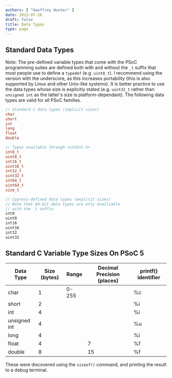 ```yaml
---
authors: [ "Geoffrey Hunter" ]
date: 2013-07-26
draft: false
title: Data Types
type: page
---
```



## Standard Data Types

Note: The pre-defined variable types that come with the PSoC programming suites are defined both with and without the `_t` suffix that most people use to define a `typedef` (e.g. `uint8_t`). I recommend using the version with the underscore, as this increases portability (this is also supported by Linux and other Unix-like systems). It is better practice to use the data types whose size is explicitly stated (e.g. `uint32_t` rather than `unsigned int` as the latter's size is platform-dependant). The following data types are valid for all PSoC families.

```c
// Standard C data types (implicit sizes)
char
short
int
long
float
double

// Types available through <stdint.h>
int8_t
uint8_t
int16_t
uint16_t
int32_t
uint32_t
int64_t
uint64_t
size_t

// Cypress-defined data types (explicit sizes)
// Note that 64-bit data types are only availiable
// with the _t suffix
int8
uint8
int16
uint16
int32
uint32
```

## Standard C Variable Type Sizes On PSoC 5

<table>
    <thead>
        <tr>
            <th>Data Type</th>
            <th>Size (bytes)</th>
            <th>Range</th>
            <th>Decimal Precision (places)</th>
            <th>printf() identifier</th>
        </tr>
    </thead>
<tbody><tr >
<td >char</td>
<td >1</td>
<td >0-255</td>
<td > </td>
<td >%c</td>
</tr><tr >
<td >short</td>
<td >2</td>
<td > </td>
<td > </td>
<td >%i</td>
</tr><tr >
<td >int</td>
<td >4</td>
<td > </td>
<td > </td>
<td >%i</td>
</tr><tr >
<td >unsigned int</td>
<td >4</td>
<td > </td>
<td > </td>
<td >%u</td>
</tr><tr >
<td >long</td>
<td >4</td>
<td > </td>
<td > </td>
<td >%i</td>
</tr><tr >
<td >float</td>
<td >4</td>
<td > </td>
<td >7</td>
<td >%f</td>
</tr><tr >
<td >double</td>
<td >8</td>
<td > </td>
<td >15</td>
<td >%f</td>
</tr></tbody></table>

These were discovered using the `sizeof()` command, and printing the result to a debug terminal.
